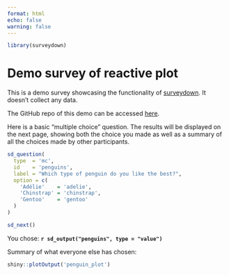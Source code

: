```yaml
---
format: html
echo: false
warning: false
---
```


```r
library(surveydown)
```

::: {#welcome .sd-page}

# Demo survey of reactive plot

::: {.callout-note}
This is a demo survey showcasing the functionality of <a href="https://surveydown.org" target="_blank">surveydown</a>. It doesn't collect any data.

The GitHub repo of this demo can be accessed <a href="https://github.com/surveydown-dev/demo-reactive-plot" target="_blank">here</a>.
:::

Here is a basic "multiple choice" question. The results will be displayed on the next page, showing both the choice you made as well as a summary of all the choices made by other participants.

```r
sd_question(
  type  = 'mc',
  id    = 'penguins',
  label = "Which type of penguin do you like the best?",
  option = c(
    'Adélie'    = 'adelie',
    'Chinstrap' = 'chinstrap',
    'Gentoo'    = 'gentoo'
  )
)

sd_next()
```

:::

::: {#results .sd-page}

You chose: **`r sd_output("penguins", type = "value")`**

Summary of what everyone else has chosen:

```r
shiny::plotOutput('penguin_plot')
```

:::
